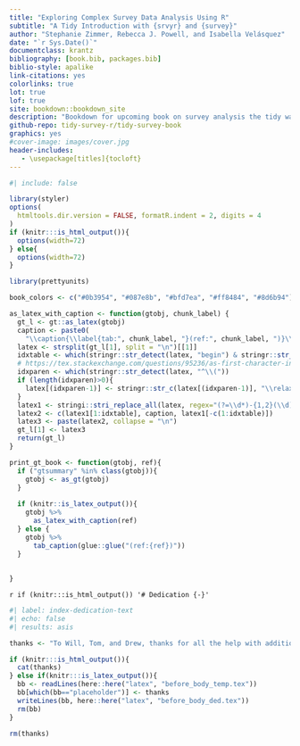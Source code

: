 ```yaml
--- 
title: "Exploring Complex Survey Data Analysis Using R"
subtitle: "A Tidy Introduction with {srvyr} and {survey}"
author: "Stephanie Zimmer, Rebecca J. Powell, and Isabella Velásquez"
date: "`r Sys.Date()`"
documentclass: krantz
bibliography: [book.bib, packages.bib]
biblio-style: apalike
link-citations: yes
colorlinks: true
lot: true
lof: true
site: bookdown::bookdown_site
description: "Bookdown for upcoming book on survey analysis the tidy way."
github-repo: tidy-survey-r/tidy-survey-book
graphics: yes
#cover-image: images/cover.jpg
header-includes:
   - \usepackage[titles]{tocloft}
---
```



```r
#| include: false

library(styler)
options(
  htmltools.dir.version = FALSE, formatR.indent = 2, digits = 4
)
if (knitr:::is_html_output()){
  options(width=72)
} else{
  options(width=72)
}

library(prettyunits)

book_colors <- c("#0b3954", "#087e8b", "#bfd7ea", "#ff8484", "#8d6b94")

as_latex_with_caption <- function(gtobj, chunk_label) {
  gt_l <- gt::as_latex(gtobj)
  caption <- paste0(
    "\\caption{\\label{tab:", chunk_label, "}(ref:", chunk_label, ")}\\\\")
  latex <- strsplit(gt_l[1], split = "\n")[[1]]
  idxtable <- which(stringr::str_detect(latex, "begin") & stringr::str_detect(latex, "table"))
  # https://tex.stackexchange.com/questions/95236/as-first-character-in-table-row 
  idxparen <- which(stringr::str_detect(latex, "^\\("))
  if (length(idxparen)>0){
    latex[(idxparen-1)] <- stringr::str_c(latex[(idxparen-1)], "\\relax")
  }
  latex1 <- stringi::stri_replace_all(latex, regex="(?=\\d*)-{1,2}(\\d)", replacement="--$1")
  latex2 <- c(latex1[1:idxtable], caption, latex1[-c(1:idxtable)])
  latex3 <- paste(latex2, collapse = "\n")
  gt_l[1] <- latex3
  return(gt_l)
}

print_gt_book <- function(gtobj, ref){
  if ("gtsummary" %in% class(gtobj)){
    gtobj <- as_gt(gtobj)
  }
  
  if (knitr::is_latex_output()){
    gtobj %>%
      as_latex_with_caption(ref)
  } else {
    gtobj %>% 
      tab_caption(glue::glue("(ref:{ref})"))
  }
  
  
}

```

`r if (knitr:::is_html_output()) '# Dedication {-}'`

```r
#| label: index-dedication-text
#| echo: false
#| results: asis

thanks <- "To Will, Tom, and Drew, thanks for all the help with additional chores and plenty of Git consulting!"

if (knitr:::is_html_output()){
  cat(thanks)
} else if(knitr:::is_latex_output()){
  bb <- readLines(here::here("latex", "before_body_temp.tex"))
  bb[which(bb=="placeholder")] <- thanks
  writeLines(bb, here::here("latex", "before_body_ded.tex"))
  rm(bb)
}

rm(thanks)
```
